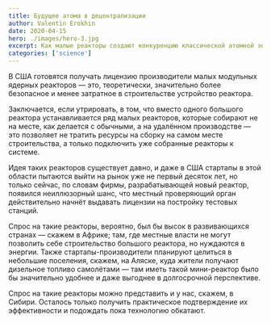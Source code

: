 ```yaml
---
title: Будущее атома в децентрализации
author: Valentin Erokhin
date: 2020-04-15
hero: ./images/hero-3.jpg
excerpt: Как малые реакторы создают конкуренцию классической атомной энергетике
categories: ['science']
---
```


В США готовятся получать лицензию производители малых модульных ядерных реакторов — это, теоретически, значительно более безопасное и менее затратное в строительстве устройство реактора.

Заключается, если утрировать, в том, что вместо одного большого реактора устанавливается ряд  малых реакторов, которые собирают не на месте, как делается с обычными, а на удалённом производстве — это позволяет не тратить ресурсы на сборку на самом месте строительства, а только подключить уже собранные реакторы к системе. 

Идея таких реакторов существует давно, и даже в США стартапы в этой области пытаются выйти на рынок уже не первый десяток лет, но только сейчас, по словам фирмы, разрабатывающей новый реактор, появился неиллюзорный шанс, что местный проверяющий орган действительно начнёт выдавать лицензии на постройку тестовых станций.

Спрос на такие реакторы, вероятно, был бы высок в развивающихся странах — скажем в Африке; там, где местные власти не могут позволить себе строительство большого реактора, но нуждаются в энергии. Также стартапы-производители планируют целиться в небольшие поселения, скажем, на Аляске, куда жители получают дизельное топливо самолётами — там иметь такой мини-реактор было бы значительно удобнее и даже выгоднее в долгосрочной перспективе. 

Спрос на такие реакторы можно представить и у нас, скажем, в Сибири. Осталось только получить практическое подтверждение их эффективности и подождать пока технологию обкатают.

